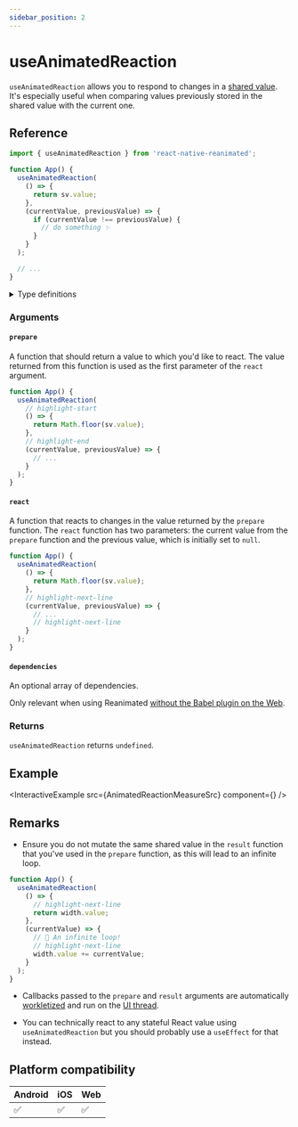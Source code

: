 ```yaml
---
sidebar_position: 2
---
```


# useAnimatedReaction

`useAnimatedReaction` allows you to respond to changes in a [shared value](/docs/fundamentals/glossary#shared-value). It's especially useful when comparing values previously stored in the shared value with the current one.

## Reference

```javascript
import { useAnimatedReaction } from 'react-native-reanimated';

function App() {
  useAnimatedReaction(
    () => {
      return sv.value;
    },
    (currentValue, previousValue) => {
      if (currentValue !== previousValue) {
        // do something ✨
      }
    }
  );

  // ...
}
```

<details>
<summary>Type definitions</summary>

```typescript
type DependencyList = ReadonlyArray<any>;

function useAnimatedReaction<T>(
  prepare: () => T,
  react: (prepareResult: T, preparePreviousResult: T | null) => void,
  dependencies?: DependencyList
): void;
```

</details>

### Arguments

#### `prepare`

A function that should return a value to which you'd like to react. The value returned from this function is used as the first parameter of the `react` argument.

```jsx
function App() {
  useAnimatedReaction(
    // highlight-start
    () => {
      return Math.floor(sv.value);
    },
    // highlight-end
    (currentValue, previousValue) => {
      // ...
    }
  );
}
```

#### `react`

A function that reacts to changes in the value returned by the `prepare` function. The `react` function has two parameters: the current value from the `prepare` function and the previous value, which is initially set to `null`.

```jsx
function App() {
  useAnimatedReaction(
    () => {
      return Math.floor(sv.value);
    },
    // highlight-next-line
    (currentValue, previousValue) => {
      // ...
      // highlight-next-line
    }
  );
}
```

#### `dependencies` <Optional/>

An optional array of dependencies.

Only relevant when using Reanimated [without the Babel plugin on the Web](https://docs.swmansion.com/react-native-reanimated/docs/guides/web-support#web-without-the-babel-plugin).

### Returns

`useAnimatedReaction` returns `undefined`.

## Example


<InteractiveExample
  src={AnimatedReactionMeasureSrc}
  component={<AnimatedReactionMeasure />}
/>

## Remarks

- Ensure you do not mutate the same shared value in the `result` function that you've used in the `prepare` function, as this will lead to an infinite loop.

<Indent>

```jsx
function App() {
  useAnimatedReaction(
    () => {
      // highlight-next-line
      return width.value;
    },
    (currentValue) => {
      // 🚨 An infinite loop!
      // highlight-next-line
      width.value += currentValue;
    }
  );
}
```

</Indent>

- Callbacks passed to the `prepare` and `result` arguments are automatically [workletized](/docs/fundamentals/glossary#to-workletize) and run on the [UI thread](/docs/fundamentals/glossary#ui-thread).

- You can technically react to any stateful React value using `useAnimatedReaction` but you should probably use a `useEffect` for that instead.

## Platform compatibility

<div className="platform-compatibility">

| Android | iOS | Web |
| ------- | --- | --- |
| ✅      | ✅  | ✅  |

</div>
